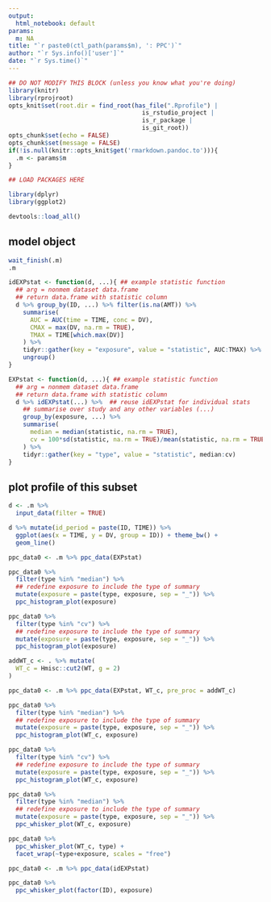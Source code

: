 ```yaml
---
output:
  html_notebook: default
params:
  m: NA
title: "`r paste0(ctl_path(params$m), ': PPC')`"
author: "`r Sys.info()['user']`"
date: "`r Sys.time()`"
---
```


<!-- To run as a notebook: -->
<!--   1. define .m to be your model in your workspace (e.g. .m <- m1) -->
<!--   2. run as normal notebook -->

<!-- To run as a report: -->
<!--   1. Use the nm_render() on your object -->
<!--   (e.g. m1 <- m1 %>% nm_render("path/to/this/report")) -->
<!--   2. see ?nm_render for additional information including results location -->

<!-- To make your own report (this is only a bare template) -->
<!--   1. start with an already run model object (e.g. m1) -->
<!--   2. add code and run as a notebook (see above) to see results -->
<!--   3. when finished, run as a report (see above) to see report -->
<!--   4. use nm_render() to run on other model objects -->


```r
## DO NOT MODIFY THIS BLOCK (unless you know what you're doing)
library(knitr)
library(rprojroot)
opts_knit$set(root.dir = find_root(has_file(".Rprofile") | 
                                     is_rstudio_project | 
                                     is_r_package | 
                                     is_git_root))
opts_chunk$set(echo = FALSE)
opts_chunk$set(message = FALSE)
if(!is.null(knitr::opts_knit$get('rmarkdown.pandoc.to'))){
  .m <- params$m  
}
```

```r
## LOAD PACKAGES HERE

library(dplyr)
library(ggplot2)

devtools::load_all()

```

## model object

```r
wait_finish(.m)
.m
```

```r

idEXPstat <- function(d, ...){ ## example statistic function
  ## arg = nonmem dataset data.frame
  ## return data.frame with statistic column
  d %>% group_by(ID, ...) %>% filter(is.na(AMT)) %>%
    summarise(
      AUC = AUC(time = TIME, conc = DV),
      CMAX = max(DV, na.rm = TRUE),
      TMAX = TIME[which.max(DV)]
    ) %>%
    tidyr::gather(key = "exposure", value = "statistic", AUC:TMAX) %>%
    ungroup()
}

EXPstat <- function(d, ...){ ## example statistic function
  ## arg = nonmem dataset data.frame
  ## return data.frame with statistic column
  d %>% idEXPstat(...) %>%  ## reuse idEXPstat for individual stats
    ## summarise over study and any other variables (...)
    group_by(exposure, ...) %>%
    summarise(
      median = median(statistic, na.rm = TRUE),
      cv = 100*sd(statistic, na.rm = TRUE)/mean(statistic, na.rm = TRUE)
    ) %>%
    tidyr::gather(key = "type", value = "statistic", median:cv)
}

```

## plot profile of this subset

```r

d <- .m %>%
  input_data(filter = TRUE)

d %>% mutate(id_period = paste(ID, TIME)) %>%
  ggplot(aes(x = TIME, y = DV, group = ID)) + theme_bw() +
  geom_line()

```


```r

ppc_data0 <- .m %>% ppc_data(EXPstat)

ppc_data0 %>%
  filter(type %in% "median") %>%
  ## redefine exposure to include the type of summary
  mutate(exposure = paste(type, exposure, sep = "_")) %>%
  ppc_histogram_plot(exposure)

ppc_data0 %>%
  filter(type %in% "cv") %>%
  ## redefine exposure to include the type of summary
  mutate(exposure = paste(type, exposure, sep = "_")) %>%
  ppc_histogram_plot(exposure)

```

```r

addWT_c <- . %>% mutate(
  WT_c = Hmisc::cut2(WT, g = 2)
)

ppc_data0 <- .m %>% ppc_data(EXPstat, WT_c, pre_proc = addWT_c)

ppc_data0 %>%
  filter(type %in% "median") %>%
  ## redefine exposure to include the type of summary
  mutate(exposure = paste(type, exposure, sep = "_")) %>%
  ppc_histogram_plot(WT_c, exposure)

ppc_data0 %>%
  filter(type %in% "cv") %>%
  ## redefine exposure to include the type of summary
  mutate(exposure = paste(type, exposure, sep = "_")) %>%
  ppc_histogram_plot(WT_c, exposure)

ppc_data0 %>%
  filter(type %in% "median") %>%
  ## redefine exposure to include the type of summary
  mutate(exposure = paste(type, exposure, sep = "_")) %>%
  ppc_whisker_plot(WT_c, exposure)

ppc_data0 %>%
  ppc_whisker_plot(WT_c, type) + 
  facet_wrap(~type+exposure, scales = "free")


```

```r

ppc_data0 <- .m %>% ppc_data(idEXPstat)

ppc_data0 %>%
  ppc_whisker_plot(factor(ID), exposure)

```
